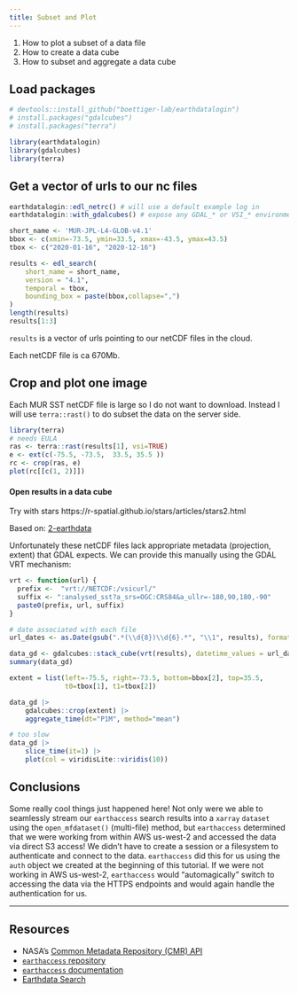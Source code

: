 ```yaml
---
title: Subset and Plot
---
```


::: {.callout-note title="Learning Objectives"}

1. How to plot a subset of a data file
2. How to create a data cube
3. How to subset and aggregate a data cube
:::

## Load packages

```r
# devtools::install_github("boettiger-lab/earthdatalogin")
# install.packages("gdalcubes")
# install.packages("terra")

library(earthdatalogin)
library(gdalcubes)
library(terra)
```

## Get a vector of urls to our nc files

```r
earthdatalogin::edl_netrc() # will use a default example log in
earthdatalogin::with_gdalcubes() # expose any ⁠GDAL_*⁠ or ⁠VSI_*⁠ environmental variables to gdalcubes
```

```r
short_name <- 'MUR-JPL-L4-GLOB-v4.1'
bbox <- c(xmin=-73.5, ymin=33.5, xmax=-43.5, ymax=43.5) 
tbox <- c("2020-01-16", "2020-12-16")

results <- edl_search(
    short_name = short_name,
    version = "4.1",
    temporal = tbox,
    bounding_box = paste(bbox,collapse=",")
)
length(results)
results[1:3]
```

`results` is a vector of urls pointing to our netCDF files in the cloud.

Each netCDF file is ca 670Mb.

## Crop and plot one image

Each MUR SST netCDF file is large so I do not want to download. Instead I will use `terra::rast()` to do subset the data on the server side.

```r
library(terra)
# needs EULA
ras <- terra::rast(results[1], vsi=TRUE)
e <- ext(c(-75.5, -73.5,  33.5, 35.5 ))
rc <- crop(ras, e)
plot(rc[[c(1, 2)]])
```

#### Open results in a data cube

Try with stars
https://r-spatial.github.io/stars/articles/stars2.html


Based on: [2-earthdata](https://boettiger-lab.github.io/nasa-topst-env-justice/tutorials/R/2-earthdata.html)

Unfortunately these netCDF files lack appropriate metadata (projection, extent) that GDAL expects. We can provide this manually using the GDAL VRT mechanism:
```r
vrt <- function(url) {
  prefix <-  "vrt://NETCDF:/vsicurl/"
  suffix <- ":analysed_sst?a_srs=OGC:CRS84&a_ullr=-180,90,180,-90"
  paste0(prefix, url, suffix)
}

# date associated with each file
url_dates <- as.Date(gsub(".*(\\d{8})\\d{6}.*", "\\1", results), format="%Y%m%d")
```

```r
data_gd <- gdalcubes::stack_cube(vrt(results), datetime_values = url_dates)
summary(data_gd)
```

```r
extent = list(left=-75.5, right=-73.5, bottom=bbox[2], top=35.5,
              t0=tbox[1], t1=tbox[2])

data_gd |> 
    gdalcubes::crop(extent) |> 
    aggregate_time(dt="P1M", method="mean")
```

```r
# too slow
data_gd |> 
    slice_time(it=1) |>
    plot(col = viridisLite::viridis(10))
```

## Conclusions

Some really cool things just happened here! Not only were we able to seamlessly stream our `earthaccess` search results into a `xarray` `dataset` using the `open_mfdataset()` (multi-file) method, but `earthaccess` determined that we were working from within AWS us-west-2 and accessed the data via direct S3 access! We didn't have to create a session or a filesystem to authenticate and connect to the data. `earthaccess` did this for us using the `auth` object we created at the beginning of this tutorial. If we were not working in AWS us-west-2, `earthaccess` would "automagically" switch to accessing the data via the HTTPS endpoints and would again handle the authentication for us.


---

## Resources  

- NASA’s [Common Metadata Repository (CMR) API](https://cmr.earthdata.nasa.gov/search/site/docs/search/api.html)   
- [`earthaccess` repository](https://github.com/nsidc/earthaccess)
- [`earthaccess` documentation](https://nsidc.github.io/earthaccess/)
- [Earthdata Search](https://search.earthdata.nasa.gov/search)
